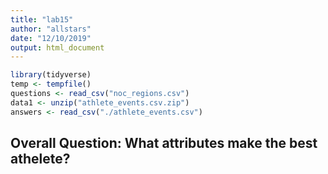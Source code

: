 ```yaml
---
title: "lab15"
author: "allstars"
date: "12/10/2019"
output: html_document
---
```

```r
library(tidyverse)
temp <- tempfile()
questions <- read_csv("noc_regions.csv")
data1 <- unzip("athlete_events.csv.zip")
answers <- read_csv("./athlete_events.csv")
```

## Overall Question: What attributes make the best athelete? 